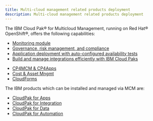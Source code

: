 ```yaml
---
title: Multi-cloud management related products deployment
description: Multi-cloud management related products deployment
---
```


The IBM Cloud Pak® for Multicloud Management, running on Red Hat® OpenShift®, offers the following capabilities:

* [Monitoring module](https://livesend.ibm.com/i/EyEX3h0YXYLBiPLUSSIGNQP8W8YJJZXPBeWk5yh3kOM6BbFyoGv0Z3rcno8jlmva27GbGTSujLPLUSSIGNHl6uRppLG7hKePLUSSIGNFjQQEQUALSIGNEQUALSIGN)
* [Governance, risk management, and compliance](https://livesend.ibm.com/i/EyEX3h0YXYLBiPLUSSIGNQP8W8YJFQN0wPLUSSIGNFKdvrOACXHYKvBsT7diGYCwaO5XdJhLCLT___8Yx9sGV6udzZJtRtTSSggnZQEQUALSIGNEQUALSIGN)
* [Application deployment with auto-configured availability tests](https://livesend.ibm.com/i/EyEX3h0YXYLBiPLUSSIGNQP8W8YJKSPLUSSIGNg8kj3P0b0C1xc6BUs3YNy2oAqRsUVHqeGF31nbFQG5yp6OIxUrgnx6___bP30F5wEQUALSIGNEQUALSIGN)
* [Build and manage integrations efficiently with IBM Cloud Paks](https://mediacenter.ibm.com/media/t/1_0eq1w21h)
- [CP4MCM & CP4Apps](https://livesend.ibm.com/i/EyEX3h0YXYLBiPLUSSIGNQP8W8YJNZXJmEC5ngLP6a6VcrKx7W7Bw4fXmV0pFkoAC3L7o0vghr8WVusgBEvXsVLdWvvtQEQUALSIGNEQUALSIGN)
- [Cost & Asset Mngmt](https://livesend.ibm.com/i/EyEX3h0YXYLBiPLUSSIGNQP8W8YJDOzGKiBlAc3oZ6f28iomxo6k0eIWFY8MHvMdwlLbDZuodsjsV4rzuNtGeDabTn6qwEQUALSIGNEQUALSIGN)
- [CloudForms](https://livesend.ibm.com/i/EyEX3h0YXYLBiPLUSSIGNQP8W8YJKyXOXIonrJS3iQZ0Zp6MU0tadkJRza4By0swHBQoCpS7AhpJM___PsQIiT3RCCXqWBQEQUALSIGNEQUALSIGN)


The IBM products which can be installed and managed via MCM are:

- [CloudPak for Apps](https://www.ibm.com/cloud/cloud-pak-for-applications)
- [CloudPak for Integration](https://www.ibm.com/cloud/cloud-pak-for-integration)
- [CloudPak for Data](https://www.ibm.com/products/cloud-pak-for-data)
- [CloudPak for Automation](https://www.ibm.com/cloud/cloud-pak-for-automation)
